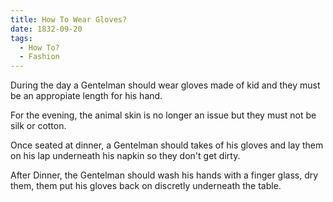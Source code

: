 ```yaml
---
title: How To Wear Gloves?
date: 1832-09-20
tags:
  - How To?  
  - Fashion 
---
```


During the day a Gentelman should wear gloves made of kid and they must be an appropiate length for his hand.

For the evening, the animal skin is no longer an issue but they must not be silk or cotton.

Once seated at dinner, a Gentelman should takes of his gloves and lay them on his lap underneath his napkin so they don't get dirty.

After Dinner, the Gentelman should wash his hands with a finger glass, dry them, them put his gloves back on discretly underneath the table. 